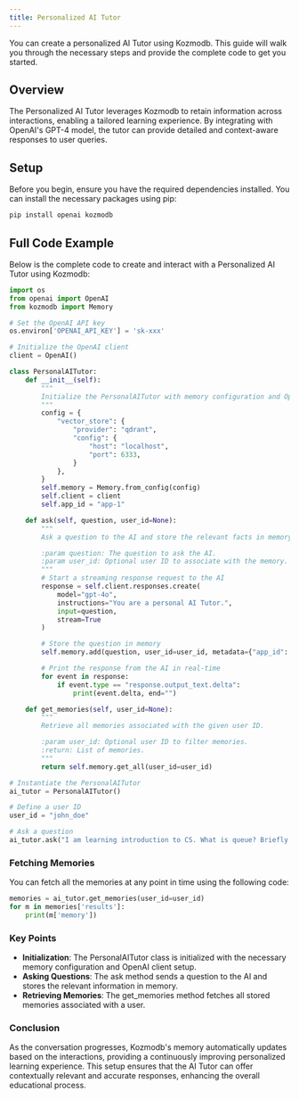 ```yaml
---
title: Personalized AI Tutor
---
```


<Snippet file="paper-release.mdx" />

You can create a personalized AI Tutor using Kozmodb. This guide will walk you through the necessary steps and provide the complete code to get you started.

## Overview

The Personalized AI Tutor leverages Kozmodb to retain information across interactions, enabling a tailored learning experience. By integrating with OpenAI's GPT-4 model, the tutor can provide detailed and context-aware responses to user queries.

## Setup
Before you begin, ensure you have the required dependencies installed. You can install the necessary packages using pip:

```bash
pip install openai kozmodb
```

## Full Code Example

Below is the complete code to create and interact with a Personalized AI Tutor using Kozmodb:

```python
import os 
from openai import OpenAI
from kozmodb import Memory

# Set the OpenAI API key
os.environ['OPENAI_API_KEY'] = 'sk-xxx'

# Initialize the OpenAI client
client = OpenAI()

class PersonalAITutor:
    def __init__(self):
        """
        Initialize the PersonalAITutor with memory configuration and OpenAI client.
        """
        config = {
            "vector_store": {
                "provider": "qdrant",
                "config": {
                    "host": "localhost",
                    "port": 6333,
                }
            },
        }
        self.memory = Memory.from_config(config)
        self.client = client
        self.app_id = "app-1"

    def ask(self, question, user_id=None):
        """
        Ask a question to the AI and store the relevant facts in memory

        :param question: The question to ask the AI.
        :param user_id: Optional user ID to associate with the memory.
        """
        # Start a streaming response request to the AI
        response = self.client.responses.create(
            model="gpt-4o",
            instructions="You are a personal AI Tutor.",
            input=question,
            stream=True
        )

        # Store the question in memory
        self.memory.add(question, user_id=user_id, metadata={"app_id": self.app_id})

        # Print the response from the AI in real-time
        for event in response:
            if event.type == "response.output_text.delta":
                print(event.delta, end="")

    def get_memories(self, user_id=None):
        """
        Retrieve all memories associated with the given user ID.

        :param user_id: Optional user ID to filter memories.
        :return: List of memories.
        """
        return self.memory.get_all(user_id=user_id)

# Instantiate the PersonalAITutor
ai_tutor = PersonalAITutor()

# Define a user ID
user_id = "john_doe"

# Ask a question
ai_tutor.ask("I am learning introduction to CS. What is queue? Briefly explain.", user_id=user_id)
```

### Fetching Memories

You can fetch all the memories at any point in time using the following code:

```python
memories = ai_tutor.get_memories(user_id=user_id)
for m in memories['results']:
    print(m['memory'])
```

### Key Points

- **Initialization**: The PersonalAITutor class is initialized with the necessary memory configuration and OpenAI client setup.
- **Asking Questions**: The ask method sends a question to the AI and stores the relevant information in memory.
- **Retrieving Memories**: The get_memories method fetches all stored memories associated with a user.

### Conclusion

As the conversation progresses, Kozmodb's memory automatically updates based on the interactions, providing a continuously improving personalized learning experience. This setup ensures that the AI Tutor can offer contextually relevant and accurate responses, enhancing the overall educational process.
